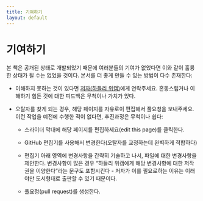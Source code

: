 ```yaml
---
title: 기여하기
layout: default
---
```


# 기여하기

본 책은 공개된 상태로 개발되었기 때문에 여러분들의 기여가 없었다면 이와 같이 훌륭한 상태가 될 수는 없었을 것이다. 본서를 더 좋게 만들 수 있는 방법이 다수 존재한다:

* 이해하지 못하는 것이 있다면 [저자(하들리 위캠)](mailto:h.wickham@gmail.com)에게 연락주세요. 혼동스럽거나 이해하기 힘든 것에 대한 피드백은 무척이나 가치가 있다.

* 오탈자를 찾게 되는 경우, 해당 페이지를 자유로이 편집해서 풀요청을 보내주세요.
이런 작업을 예전에 수행한 적이 없다면, 추진과정은 무척이나 쉽다:
  
    * 스라이더 막대에 해당 페이지를 편집하세요(edit this page)를 클릭한다.
  
    * GitHub 편집기를 사용해서 변경한다(오탈자를 교정하는데 완벽하게 적합하다)  
      
    * 편집기 아래 영역에 변경사항을 간략히 기술하고 나서, 파일에 대한 변경사항을 제안한다.
      변경사항이 많은 경우 "하들리 위캠에게 해당 변경사항에 대한 저작권을 이양한다"라는 
      문구도 포함시킨다 - 저자가 이를 필요로하는 이유는 이래야만 도서형태로 출판할 수 
      있기 때문이다.
    
    * 풀요청(pull request)를 생성한다.
